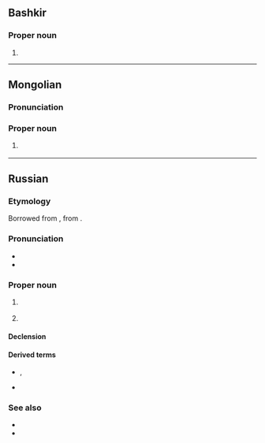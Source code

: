 {{also|Ізраіль|Ізраїль}}
==Bashkir==

===Proper noun===
{{head|ba|proper noun}}

# {{place|ba|country|r/Western Asia|t1=Israel}}

----

==Mongolian==
{{wikipedia|lang=mn}}

===Pronunciation===
{{mn-IPA|Изра́иль}}

===Proper noun===
{{mn-proper noun|ᠢᠰᠷᠠᠶᠢᠯ}}

# {{place|mn|country|r/Western Asia|t1=Israel}}
#: {{syn|mn|Израйль}}

----

==Russian==
{{wikipedia|lang=ru}}

===Etymology===
Borrowed from {{bor|ru|grc|Ἰσρᾱήλ||Israel}}, from {{der|ru|he|יִשְׂרָאֵל||Israel|tr=yisra'él}}.

===Pronunciation===
* {{ru-IPA|Изра́иль}}
* {{audio|ru|Ru-Израиль.ogg|Audio}}

===Proper noun===
{{ru-proper noun+|Изра́иль|m|a=ia}}

# {{lb|ru|inanimate}} {{place|ru|country|r/Western Asia|t1=Israel}}
# {{lb|ru|animate}} {{given name|ru|male|from=Hebrew|xlit=Izrail|eq=Israel}}

====Declension====
{{ru-noun-table|Изра́иль|m|n=sg|a=ia}}
{{ru-noun-table|old=1|Изра́иль|m|n=sg|a=ia}}

====Derived terms====
* {{l|ru|израильтя́нин}}, {{l|ru|израильтя́нка}}
* {{l|ru|изра́ильский}}

===See also===
* {{l|ru|Израи́л|gloss=Israel, person's name}}
* {{l|ru|Исраэ́ль|gloss=Israel, person's name}}